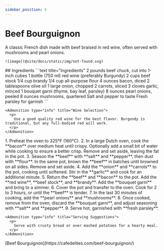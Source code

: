```yaml
---
sidebar_position: 5
---
```



# Beef Bourguignon

<Tabs>
  <TabItem value="photos" label="Photos" default>
    A classic French dish made with beef braised in red wine, often served with mushrooms and pearl onions.

    ![image](@site/docs/static/img/not-found.svg)
  </TabItem>

  <TabItem value="ingredients" label="Ingredients">
    ## Ingredients
    ```text title="Ingredients"
    2 pounds beef chuck, cut into 1-inch cubes
    1 bottle (750 ml) red wine (preferably Burgundy)
    2 cups beef stock
    1/4 cup brandy
    1/4 cup all-purpose flour
    4 ounces bacon, diced
    2 tablespoons olive oil
    1 large onion, chopped
    2 carrots, sliced
    3 cloves garlic, minced
    1 bouquet garni (thyme, bay leaf, parsley)
    8 ounces pearl onions, peeled
    8 ounces mushrooms, quartered
    Salt and pepper to taste
    Fresh parsley for garnish
    ```

    <Admonition type="info" title="Wine Selection">
      <p>
        Use a good quality red wine for the best flavor. Burgundy is traditional, but any full-bodied red will work.
      </p>
    </Admonition>
  </TabItem>

  <TabItem value="instructions" label="Instructions">
    1. Preheat the oven to 325°F (160°C).
    2. In a large Dutch oven, cook the **bacon** over medium heat until crispy. Optionally add a small bit of water while cooking to ensure a better crisp. Remove and set aside, leaving the fat in the pot.
    3. Season the **beef** with **salt** and **pepper**, then dust with **flour**. In the same pot, brown the **beef** in batches until browned on all sides. Remove and set aside.
    4. Add the **onion** and **carrots** to the pot, cooking until softened. Stir in the **garlic** and cook for an additional minute.
    5. Return the **beef** and **bacon** to the pot. Add the **red wine**, **beef stock**, and **brandy**. Add the **bouquet garni** and bring to a simmer.
    6. Cover the pot and transfer to the oven. Cook for 2 to 3 hours, or until the **beef** is tender.
    7. In the last 30 minutes of cooking, add the **pearl onions** and **mushrooms**.
    8. Once cooked, remove from the oven, discard the **bouquet garni**, and adjust seasoning with **salt** and **pepper**.
    9. Serve hot, garnished with **fresh parsley**.

    <Admonition type="info" title="Serving Suggestions">
      <p>
        Serve with crusty bread or over mashed potatoes for a hearty meal.
      </p>
    </Admonition>
  </TabItem>

  <TabItem value="references" label="References">
    [Beef Bourguignon](https://cafedelites.com/beef-bourguignon/)
  </TabItem>
</Tabs> 
